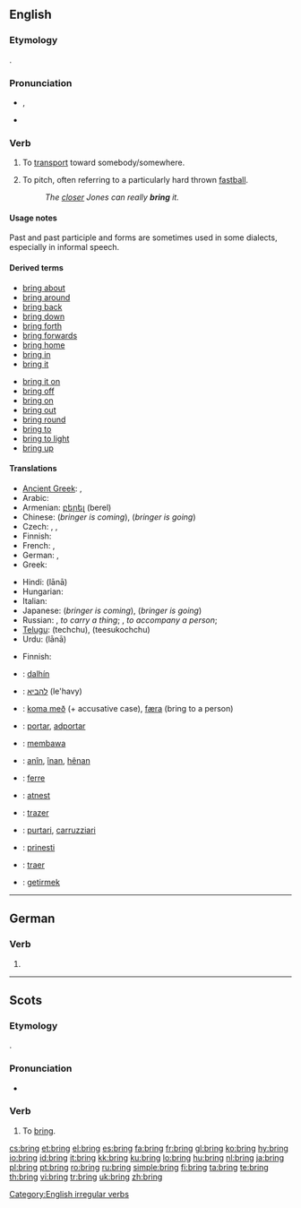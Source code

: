 ==English==

{{rank|c.|strong|dead|399|bring|returned|seems|soul}}

===Etymology===
{{etyl|ang}} {{term|bringan|lang=ang}}.

===Pronunciation===
* {{IPA|/ˈbɹɪŋ/}}, {{SAMPA|/"brIN/}}
* {{audio|en-us-bring.ogg|Audio (US)}}
*: {{rhymes|ɪŋ}}

===Verb===
{{en-verb|brings|bringing|brought|brought}}

# {{transitive}} To [[transport]] toward somebody/somewhere.
# {{baseball}} To pitch, often referring to a particularly hard thrown [[fastball]].
#: ''The [[closer]] Jones can really '''bring''' it.''

====Usage notes====
Past {{term|brang}} and past participle {{term|brung}} and {{term|broughten}} forms are sometimes used in some dialects, especially in informal speech.

====Derived terms====
{{rel-top|terms derived from "bring"}}
* [[bring about]]
* [[bring around]]
* [[bring back]]
* [[bring down]]
* [[bring forth]]
* [[bring forwards]]
* [[bring home]]
* [[bring in]]
* [[bring it]]
{{rel-mid}}
* [[bring it on]]
* [[bring off]]
* [[bring on]]
* [[bring out]]
* [[bring round]]
* [[bring to]]
* [[bring to light]]
* [[bring up]]
{{rel-bottom}}

====Translations====
{{trans-top|to transport toward somebody/somewhere}}
* [[Ancient Greek]]: {{tø|grc|ἄγω|sc=polytonic|tr=agō}}, {{tø|grc|φέρω|tr=pherō|sc=polytonic}}
* Arabic: {{t|ar|احضر|tr=aHDara|sc=Arab}}
* Armenian: [[բերել]] (berel)
* Chinese: {{zh-tsp|帶來|带来|dàilái}} (''bringer is coming''), {{zh-tsp|帶去|带去|dàiqu}} (''bringer is going'')
* Czech: {{t-|cs|přinést}}, {{t-|cs|přivést}}, {{t-|cs|přivézt}}
* Finnish: {{t+|fi|tuoda}}
* French: {{t+|fr|apporter}}, {{t+|fr|amener}}
* German: {{t+|de|bringen}}, {{t+|de|holen}}
* Greek: {{t+|el|φέρνω|tr=férno|sc=Grek}}
{{trans-mid}}
* Hindi: {{t-|hi|लाना|sc=Deva|xs=Hindi}} (lānā)
* Hungarian: {{t+|hu|hoz}}
* Italian: {{t+|it|portare}}
* Japanese: {{t|ja|持って来る|tr=motte-kuru|sc=Jpan}} (''bringer is coming''), {{t|ja|持って行く|tr=motte-iku|sc=Jpan}} (''bringer is going'')
* Russian: {{t+|ru|приносить|tr=prinosít'|sc=Cyrl}} {{impf}}, {{t+|ru|принести|tr=prin'estí|sc=Cyrl}} {{pf}} ''to carry a thing''; {{t|ru|приводить|tr=prvodít'|sc=Cyrl}} {{impf}}, {{t|ru|привести|tr=priv'estí|sc=Cyrl}} {{pf}} ''to accompany a person'';
* [[Telugu]]: {{t|te|తెచ్చు|sc=Telu}} (techchu), {{t|te|తీసుకొచ్చు|sc=Telu}} (teesukochchu)
* Urdu: {{t-|ur|لانا|sc=ur-Arab|xs=Urdu}} (lānā)
{{trans-bottom}}

{{trans-top|baseball: to pitch}}
* Finnish: {{t+|fi|syöttää}}
{{trans-mid}}
{{trans-bottom}}

{{checktrans-top}}
* {{ttbc|Filipino}}: [[dalhín]]
* {{ttbc|Hebrew}}: [[להביא]] (le'havy)
* {{ttbc|Icelandic}}: [[koma með]] (+ accusative case), [[færa]] (bring to a person)
* {{ttbc|Ido}}: [[portar]], [[adportar]]
* {{ttbc|Indonesian}}: [[bawa|membawa]]
{{checktrans-mid}}
* {{ttbc|Kurdish}}: [[anîn]], [[înan]], [[hênan]]
* {{ttbc|Latin}}: [[ferre]]
* {{ttbc|Latvian}}: [[atnest]]
* {{ttbc|Portuguese}}: [[trazer]]
* {{ttbc|Sicilian}}: [[purtari]], [[carruzziari]]
* {{ttbc|Slovene}}: [[prinesti]]
* {{ttbc|Spanish}}: [[traer]]
* {{ttbc|Turkish}}: [[getirmek]]
{{checktrans-bottom}}

[[Category:English irregular verbs]]

----

==German==

===Verb===
{{infl|de|verb form}}

# {{form of|The imperative of second-person singular|[[bringen]]}}

----

==Scots==

===Etymology===
{{etyl|ang|sco}} {{term|bringan|lang=ang}}.

===Pronunciation===
* {{IPA|/brɪŋ/|lang=sco}}

===Verb===
{{sco-verb|brings|bringin|brocht}}

# To [[#English|bring]].

[[cs:bring]]
[[et:bring]]
[[el:bring]]
[[es:bring]]
[[fa:bring]]
[[fr:bring]]
[[gl:bring]]
[[ko:bring]]
[[hy:bring]]
[[io:bring]]
[[id:bring]]
[[it:bring]]
[[kk:bring]]
[[ku:bring]]
[[lo:bring]]
[[hu:bring]]
[[nl:bring]]
[[ja:bring]]
[[pl:bring]]
[[pt:bring]]
[[ro:bring]]
[[ru:bring]]
[[simple:bring]]
[[fi:bring]]
[[ta:bring]]
[[te:bring]]
[[th:bring]]
[[vi:bring]]
[[tr:bring]]
[[uk:bring]]
[[zh:bring]]